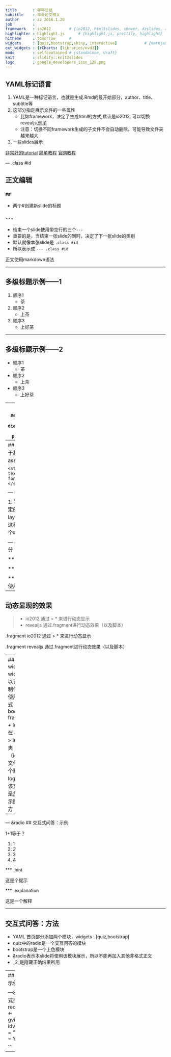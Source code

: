 ```yaml
---
title       : 学年总结
subtitle    : 毕业论文相关
author      : zz 2016.1.20
job         : 
framework   : io2012        # {io2012, html5slides, shower, dzslides, revealjs...}
highlighter : highlight.js      # {highlight.js, prettify, highlight}
hitheme     : tomorrow      # 
widgets     : [quiz,bootstrap,shiny, interactive]            # {mathjax, quiz, bootstrap}
ext_widgets : {rCharts: [libraries/nvd3]}
mode        : selfcontained # {standalone, draft}
knit        : slidify::knit2slides
logo        : google_developers_icon_128.png
---
```


## YAML标记语言

1. YAML是一种标记语言，也就是生成.Rmd的最开始部分，author、title、subtitle等
2. 这部分指定展示文件的一些属性
    + 比如framework，决定了生成html的方式,默认是io2012, 可以切换revealjs,[例子](http://lab.hakim.se/reveal-js/#/)
    + 注意：切换不同framework生成的子文件不会自动删除，可能导致文件夹越来越大
3. 一些slides展示

[非常好的tutorial](http://www.jvcasillas.com/slidify_tutorial/#1)
[简单教程](http://zevross.com/blog/2014/11/19/creating-elegant-html-presentations-that-feature-r-code/)
[官网教程](http://slidify.org/samples/intro/#13)

--- .class #id 

## 正文编辑
### `##`
- 两个#创建新slide的标题

### `---`
- 结束一个slide使用带空行的三个`---`
- 重要的是，当结束一张slide的同时，决定了下一张slide的类别
- 默认就像本张slide是 `.class #id`
- 所以表示成 `--- .class #id`

正文使用markdown语法

---

## 多级标题示例——1
1. 顺序1
    + 茶
2. 顺序2
    + 上茶
3. 顺序3
    + 上好茶

---

## 多级标题示例——2
* 顺序1
    + 茶
* 顺序2
    + 上茶
* 顺序3
    + 上好茶

---
## ggplot示例
```r
library(ggplot2)           #echo=5表示只显示第4行代码
data(diamonds)
diamonds<-diamonds[sample(1:nrow(diamonds),2000),]
ggplot(diamonds, aes(carat, price))+geom_point(color="firebrick")
```

---
## style设置
- 放在某个slide中，效果仅应用于某个slide
- 另命名一个.css 文件，放在assets文件夹中，应用在所有slides

```
<style>
.reveal h3 {
    color: #c1f192;
    text-align: left;
    padding-bottom: 50px;
    font-family: Impact, sans-serif;
}
</style>
```

--- #heh bg: yellow
## 修改layout

1. 写一个`layout_name.html`文件，设置一种特定的layout
2. 任何放在assets/layouts中的layout就能被.Rmd文件引用
3. 某个slide需要这种layout的话，就在slide开始的\-\-\-后跟一个`&layout_name`

--- &twoCol
## 双栏layout示例
现在是中间部分

*** =left
左边的图
```r
ggplot(diamonds, aes(carat, price))+geom_point(color="cadetblue")
```

*** =right
右边的图
```r
ggplot(diamonds, aes(carat, price, color=clarity))+geom_point()
```

*** =fullwidth
then is back fullwidth,(这里使用中文出错)

---
## 动态显现的效果

> * io2012 通过 \> \* 来进行动态显示
> * revealjs 通过.fragment进行动态效果（以及脚本）

.fragment io2012 通过 \> \* 来进行动态显示

.fragment revealjs 通过.fragment进行动态效果（以及脚本）

<script>
$('ul.incremental li').addClass('fragment')
$('ol.incremental li').addClass('fragment')
</script>

---
## 关于widget
+ widget可以让你：
    - 制作问卷
    - 使用数学公式
    - 使用 bootstrap framework
+ logo 放在 assets > img 文件夹（io2012文件夹有一个默认logo）
    - 该文件夹也是放其他展示图片的地方

---

--- &radio
## 交互式问答：示例

1+1等于？

1. 1
2. _2_
3. 3
4. 4

*** .hint

这是个提示

*** .explanation

这是一个解释

---

## 交互式问答：方法
- YAML 首页部分添加两个模块，widgets    : [quiz,bootstrap]
- quiz中的radio是一个交互问答的模块
- bootstrap是一个上色模块
- &radio表示本slide将使用该模块展示，所以不能再加入其他非格式正文
- \_2\_是隐藏正确结果所用

---
## 交互式图形：rCharts示例
```r
require(rCharts)
haireye = as.data.frame(HairEyeColor)
n1 <- nPlot(Freq ~ Hair, group = 'Eye', type = 'multiBarChart', data=subset(haireye, Sex = 'Male' ))
n1$print('chart1')
```
- YAML添加外部模块，ext_widgets : {rCharts: [libraries/nvd3]}
- 引入代码进行展示（这里需要rCharts包，github上下载）

---&interactive
## 交互式控制：示例
```r
require(googleVis)
M1 <- gvisMotionChart(Fruits, idvar = 'Fruit', timevar = 'Year')
print(M1, tag = 'charts')

```

---

